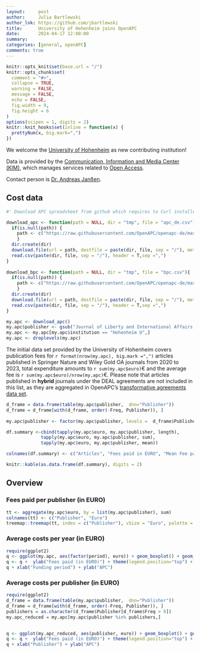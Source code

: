 ```yaml
---
layout:     post
author:     Julia Bartlewski
author_lnk: https://github.com/jbartlewski
title:      University of Hohenheim joins OpenAPC
date:       2024-04-17 12:00:00
summary:    
categories: [general, openAPC]
comments: true
---
```



```r
knitr::opts_knit$set(base.url = "/")
knitr::opts_chunk$set(
  comment = "#>",
  collapse = TRUE,
  warning = FALSE, 
  message = FALSE,
  echo = FALSE,
  fig.width = 9,
  fig.height = 6
)
options(scipen = 1, digits = 2)
knitr::knit_hooks$set(inline = function(x) {
  prettyNum(x, big.mark=",")
})
```

We welcome the [University of Hohenheim](https://www.uni-hohenheim.de/en/english) as new contributing institution!

Data is provided by the [Communication, Information and Media Center (KIM)](https://kim.uni-hohenheim.de/en), which manages services related to [Open Access](https://kim.uni-hohenheim.de/en/openaccess).

Contact person is [Dr. Andreas Janßen](mailto:ejournals@uni-hohenheim.de).


## Cost data

```r
#' Download APC spreadsheet from github which requires to Curl installed

download_apc <- function(path = NULL, dir = "tmp", file = "apc_de.csv"){
  if(is.null(path)) {
    path <- c("https://raw.githubusercontent.com/OpenAPC/openapc-de/master/data/apc_de.csv")
    } 
  dir.create(dir) 
  download.file(url = path, destfile = paste(dir, file, sep = "/"), method = "curl")
  read.csv(paste(dir, file, sep = "/"), header = T,sep =",")
}
  
download_bpc <- function(path = NULL, dir = "tmp", file = "bpc.csv"){
  if(is.null(path)) {
    path <- c("https://raw.githubusercontent.com/OpenAPC/openapc-de/master/data/bpc.csv")
    } 
  dir.create(dir) 
  download.file(url = path, destfile = paste(dir, file, sep = "/"), method = "curl")
  read.csv(paste(dir, file, sep = "/"), header = T,sep =",")
}

my.apc <- download_apc()
my.apc$publisher <- gsub("Journal of Liberty and International Affairs, Institute for Research and European Studies - Bitola", "Institute for Research and European Studies", my.apc$publisher)
my.apc <- my.apc[my.apc$institution == "Hohenheim U",]
my.apc <- droplevels(my.apc)

```

The initial data set provided by the University of Hohenheim covers publication fees for `r format(nrow(my.apc), big.mark =",")` articles published in Springer Nature and Wiley Gold OA journals from 2020 to 2023, total expenditure amounts to `r sum(my.apc$euro)`€ and the average fee is `r sum(my.apc$euro)/nrow(my.apc)`€. Please note that articles published in **hybrid** journals under the DEAL agreements are not included in this list, as they are aggregated in OpenAPC's [transformative agreements data set](https://github.com/OpenAPC/openapc-de/tree/master/data/transformative_agreements).


```r
d_frame = data.frame(table(my.apc$publisher,  dnn="Publisher"))                 
d_frame = d_frame[with(d_frame, order(-Freq, Publisher)), ]                                           
                                    
my.apc$publisher <- factor(my.apc$publisher, levels =  d_frame$Publisher)

df.summary <-cbind(tapply(my.apc$euro, my.apc$publisher, length),
             tapply(my.apc$euro, my.apc$publisher, sum),
             tapply(my.apc$euro, my.apc$publisher, mean))

colnames(df.summary) <- c("Articles", "Fees paid in EURO", "Mean Fee paid")

knitr::kable(as.data.frame(df.summary), digits = 2)
```

## Overview

### Fees paid per publisher (in EURO)

```r
tt <- aggregate(my.apc$euro, by = list(my.apc$publisher), sum)
colnames(tt) <- c("Publisher", "Euro")
treemap::treemap(tt, index = c("Publisher"), vSize = "Euro", palette = "Paired")
```

###  Average costs per year (in EURO)

```r
require(ggplot2)
q <- ggplot(my.apc, aes(factor(period), euro)) + geom_boxplot() + geom_point()
q <- q +  ylab("Fees paid (in EURO)") + theme(legend.position="top") + theme_bw(base_size = 18)
q + xlab("Funding period") + ylab("APC")
```

###  Average costs per publisher (in EURO)

```r
require(ggplot2)
d_frame = data.frame(table(my.apc$publisher,  dnn="Publisher"))                 
d_frame = d_frame[with(d_frame, order(-Freq, Publisher)), ]
publishers = as.character(d_frame$Publisher[d_frame$Freq > 0])
my.apc_reduced = my.apc[my.apc$publisher %in% publishers,]

  
q <- ggplot(my.apc_reduced, aes(publisher, euro)) + geom_boxplot() + geom_point()
q <- q +  ylab("Fees paid (in EURO)") + theme(legend.position="top") + theme_bw(base_size = 18) + coord_flip()
q + xlab("Publisher") + ylab("APC")
```

